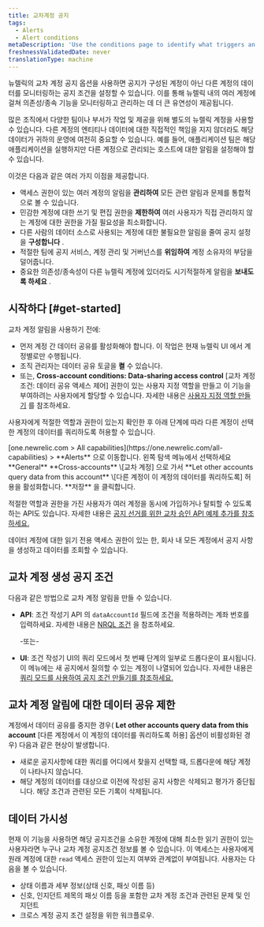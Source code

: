 ```yaml
---
title: 교차계정 공지
tags:
  - Alerts
  - Alert conditions
metaDescription: 'Use the conditions page to identify what triggers an alert policy''s notification, starting with the product and type of metric or service.'
freshnessValidatedDate: never
translationType: machine
---
```


뉴렐릭의 교차 계정 공지 옵션을 사용하면 공지가 구성된 계정이 아닌 다른 계정의 데이터를 모니터링하는 공지 조건을 설정할 수 있습니다. 이를 통해 뉴렐릭 내의 여러 계정에 걸쳐 의존성/종속 기능을 모니터링하고 관리하는 데 더 큰 유연성이 제공됩니다.

많은 조직에서 다양한 팀이나 부서가 작업 및 제공을 위해 별도의 뉴렐릭 계정을 사용할 수 있습니다. 다른 계정의 엔티티나 데이터에 대한 직접적인 책임을 지지 않더라도 해당 데이터가 귀하의 운영에 여전히 중요할 수 있습니다. 예를 들어, 애플리케이션 팀은 해당 애플리케이션을 실행하지만 다른 계정으로 관리되는 호스트에 대한 알림을 설정해야 할 수 있습니다.

이것은 다음과 같은 여러 가지 이점을 제공합니다.

* 액세스 권한이 있는 여러 계정의 알림을 **관리하여** 모든 관련 알림과 문제를 통합적으로 볼 수 있습니다.
* 민감한 계정에 대한 쓰기 및 편집 권한을 **제한하여** 여러 사용자가 직접 관리하지 않는 계정에 대한 권한을 가질 필요성을 최소화합니다.
* 다른 사람의 데이터 소스로 사용되는 계정에 대한 불필요한 알림을 줄여 공지 설정을 **구성합니다** .
* 적절한 팀에 공지 서비스, 계정 관리 및 거버넌스를 **위임하여** 계정 소유자의 부담을 덜어줍니다.
* 중요한 의존성/종속성이 다른 뉴렐릭 계정에 있더라도 시기적절하게 알림을 **보내도록 하세요** .

## 시작하다 [#get-started]

교차 계정 알림을 사용하기 전에:

* 먼저 계정 간 데이터 공유를 활성화해야 합니다. 이 작업은 현재 뉴렐릭 UI 에서 계정별로만 수행됩니다.
* 조직 관리자는 데이터 공유 토글을 **켤** 수 있습니다.
* 또는, **Cross-account conditions: Data-sharing access control** \[교차 계정 조건: 데이터 공유 액세스 제어] 권한이 있는 사용자 지정 역할을 만들고 이 기능을 부여하려는 사용자에게 할당할 수 있습니다. 자세한 내용은 [사용자 지정 역할 만들기](/docs/accounts/accounts-billing/new-relic-one-user-management/account-user-mgmt-tutorial/#roles/) 를 참조하세요.

사용자에게 적절한 역할과 권한이 있는지 확인한 후 아래 단계에 따라 다른 계정이 선택한 계정의 데이터를 쿼리하도록 허용할 수 있습니다.

<Steps>
  <Step>
    [one.newrelic.com &gt; All capabilities](https://one.newrelic.com/all-capabilities) &gt; <DNT>**Alerts**</DNT> 으로 이동합니다.
  </Step>

  <Step>
    왼쪽 탐색 메뉴에서 선택하세요 <DNT>**General**</DNT>
  </Step>

  <Step>
    **Cross-accounts** \[교차 계정] 으로 가서 **Let other accounts query data from this account** \[다른 계정이 이 계정의 데이터를 쿼리하도록] 허용을 활성화합니다.
  </Step>

  <Step>
    **저장** 을 클릭합니다.
  </Step>
</Steps>

적절한 역할과 권한을 가진 사용자가 여러 계정을 동시에 가입하거나 탈퇴할 수 있도록 하는 API도 있습니다. 자세한 내용은 [공지 선거를 위한 교차 승인 API 예제 추가를 참조하세요.](/docs/apis/nerdgraph/examples/nerdgraph-api-cross-account-alerting-elections)

데이터 계정에 대한 읽기 전용 액세스 권한이 있는 한, 회사 내 모든 계정에서 공지 사항을 생성하고 데이터를 조회할 수 있습니다.

## 교차 계정 생성 공지 조건

다음과 같은 방법으로 교차 계정 알림을 만들 수 있습니다.

* **API**: 조건 작성기 API 의 `dataAccountId` 필드에 조건을 적용하려는 계좌 번호를 입력하세요. 자세한 내용은 [NRQL 조건](/docs/apis/nerdgraph/examples/nerdgraph-api-nrql-condition-alerts/#create-cross-account-alert) 을 참조하세요.

  -또는-

* **UI**: 조건 작성기 UI의 쿼리 모드에서 첫 번째 단계의 일부로 드롭다운이 표시됩니다. 이 메뉴에는 새 공지에서 질의할 수 있는 계정이 나열되어 있습니다. 자세한 내용은 [쿼리 모드를 사용하여 공지 조건 만들기를 참조하세요.](/docs/alerts/create-alert/create-alert-condition/alert-conditions/#advanced-signal-settings)

## 교차 계정 알림에 대한 데이터 공유 제한

계정에서 데이터 공유를 중지한 경우( **Let other accounts query data from this account** \[다른 계정에서 이 계정의 데이터를 쿼리하도록 허용] 옵션이 비활성화된 경우) 다음과 같은 현상이 발생합니다.

* 새로운 공지사항에 대한 쿼리를 어디에서 찾을지 선택할 때, 드롭다운에 해당 계정이 나타나지 않습니다.
* 해당 계정의 데이터를 대상으로 이전에 작성된 공지 사항은 삭제되고 평가가 중단됩니다. 해당 조건과 관련된 모든 기록이 삭제됩니다.

## 데이터 가시성

현재 이 기능을 사용하면 해당 공지조건을 소유한 계정에 대해 최소한 읽기 권한이 있는 사용자라면 누구나 교차 계정 공지조건 정보를 볼 수 있습니다. 이 액세스는 사용자에게 원래 계정에 대한 `read` 액세스 권한이 있는지 여부와 관계없이 부여됩니다. 사용자는 다음을 볼 수 있습니다.

* 상태 이름과 세부 정보(상태 신호, 패싯 이름 등)
* 신호, 인지던트 제목의 패싯 이름 등을 포함한 교차 계정 조건과 관련된 문제 및 인지던트
* 크로스 계정 공지 조건 설정을 위한 워크플로우.